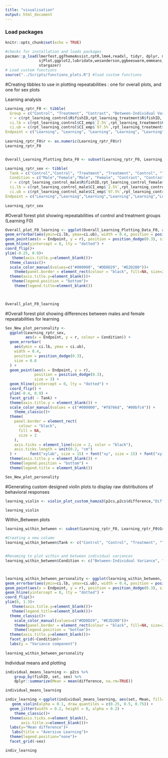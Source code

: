 ```yaml
---
title: "visualisation"
output: html_document
---
```


### Load packages
```r
knitr::opts_chunk$set(echo = TRUE)

#checks for installation and loads packages
pacman::p_load(lmerTest,ggThemeAssist,rptR,lme4,readxl, tidyr, dplyr, magrittr, lubridate, stringr, purrr,
               sjPlot,ggplot2,lubridate,wesanderson,ggbeeswarm,emmeans,patchwork,viridis,nlme,Rmisc,ggpubr,
               stargazer)
# Load custom functions
source("../Scripts/functions_plots.R") #load custom functions
```

#Creating tibbles to use in plotting repeatabilities : one for overall plots, and one for sex plots

Learning analysis
```r
Learning_rptr_F0 <- tibble(
  Group = c("Control", "Treatment", "Contrast", "Between-Individual Variance (Control Group)", "Within-Individual Variance (Control Group)","Between-Individual Variance (Treatment Group)", "Within-Individual Variance (Treatment Group)"),
  r = c(rpt_learning_control$R$fishID,rpt_learning_treatment$R$fishID, m_learning, within_between_learning_control$R[1], within_between_learning_control$R[2],within_between_learning_treatment$R[1], within_between_learning_treatment$R[2]),
  ci.lb = c(rpt_learning_control$CI_emp$`2.5%`,rpt_learning_treatment$CI_emp$`2.5%`,-0.04, within_between_learning_control$CI_emp[1,1], within_between_learning_control$CI_emp[2,1],within_between_learning_treatment$CI_emp[1,1], within_between_learning_treatment$CI_emp[2,1]),
  ci.ub = c(rpt_learning_control$CI_emp$`97.5%`,rpt_learning_treatment$CI_emp$`97.5%`, 0.49, within_between_learning_control$CI_emp[1,2], within_between_learning_control$CI_emp[2,2],within_between_learning_treatment$CI_emp[1,2], within_between_learning_treatment$CI_emp[2,2]),
Endpoint = c("Learning", "Learning", "Learning", "Learning", "Learning","Learning","Learning"))
  
Learning_rptr_F0$r <- as.numeric(Learning_rptr_F0$r)
Learning_rptr_F0


Overall_Learning_Plotting_Data_F0 <- subset(Learning_rptr_F0, Learning_rptr_F0$Group %in% c("Treatment","Control","Contrast")) #Will be used for plotting just the overall repeatabilites 

Learning_rptr_sex <- tibble(
  Tank = c("Control","Control", "Treatment", "Treatment", "Control", "Treatment"),
  Condition = c("Male","Female","Male", "Female", "Contrast", "Contrast"),
  r = c(rpt_learning_control_male$R$fishID,rpt_learning_control_female$R$fishID,rpt_learning_treatment_male$R$fishID,rpt_learning_treatment_female$R$fishID,m_learning_control, m_learning_treatment ),
  ci.lb = c(rpt_learning_control_male$CI_emp$`2.5%`,rpt_learning_control_female$CI_emp$`2.5%`,rpt_learning_treatment_male$CI_emp$`2.5%`,rpt_learning_treatment_female$CI_emp$`2.5%`, -0.16, -0.17),
  ci.ub = c(rpt_learning_control_male$CI_emp$`97.5%`,rpt_learning_control_female$CI_emp$`97.5%`,rpt_learning_treatment_male$CI_emp$`97.5%`,rpt_learning_treatment_female$CI_emp$`97.5%`, 0.45, 0.48),
Endpoint = c("Learning","Learning","Learning","Learning","Learning","Learning"))
  
Learning_rptr_sex

```

#Overall forest plot showing repeatabilities of control and treatment groups (Learning F0)
```r

Overall_plot_F0_learning <- ggplot(Overall_Learning_Plotting_Data_F0, aes(x=Endpoint, y=r, colour=Group)) +
geom_errorbar(aes(ymin=ci.lb, ymax=ci.ub), width = 0.4, position = position_dodge(0.3), size=0.8) +
geom_point(aes(x = Endpoint, y = r), position = position_dodge(0.3), size=3)+
geom_hline(yintercept = 0, lty = "dotted") +
coord_flip()+
ylim(-0.25, 0.9)+
   theme(axis.title.y=element_blank())+
  theme_classic()+
  scale_color_manual(values=c("#000000", "#DD8D29", "#E2D200"))+
    theme(panel.border = element_rect(colour = "black", fill=NA, size=2),axis.ticks = element_line(size=2,color="black"),axis.ticks.length=unit(0.2,"cm"))+      font("xylab",size=15)+font("xy",size=15)+font("xy.text", size = 15) +
  theme(axis.title.y=element_blank())+
   theme(legend.position = "bottom")+
    theme(legend.title=element_blank())
 


Overall_plot_F0_learning
```

#Overall forest plot showing differences between males and female repeatabilities for learning
```r
Sex_New_plot_personality <-
  ggplot(Learning_rptr_sex,
         aes(x = Endpoint, y = r, colour = Condition)) +
  geom_errorbar(
    aes(ymin = ci.lb, ymax = ci.ub),
    width = 0.4,
    position = position_dodge(0.3),
    size = 0.8
  ) +
  geom_point(aes(x = Endpoint, y = r),
             position = position_dodge(0.3),
             size = 3) +
  geom_hline(yintercept = 0, lty = "dotted") +
  coord_flip() +
  ylim(-0.4, 0.9) +
  facet_grid( ~ Tank) +
  theme(axis.title.y = element_blank()) +
  scale_color_manual(values = c("#000000", "#f8766d", "#00bfc4")) +
    theme_classic()+
  theme(
    panel.border = element_rect(
      colour = "black",
      fill = NA,
      size = 2
    ),
    axis.ticks = element_line(size = 2, color = "black"),
    axis.ticks.length = unit(0.2, "cm")
  ) +      font("xylab", size = 15) + font("xy", size = 15) + font("xy.text", size = 15) +
  theme(axis.title.y = element_blank()) +
  theme(legend.position = "bottom") +
  theme(legend.title = element_blank())

Sex_New_plot_personality

```

#Generating custom designed violin plots to display raw distributions of behavioral responses
```r


learning_violin <- violin_plot_custom_hamza3(p2cs,p2cs$difference,"Difference between baseline and probe period for CS+", "Seconds") 

learning_violin
```

Within_Between plots
```r
learning_within_between <- subset(Learning_rptr_F0, Learning_rptr_F0$Group %in% c("Within-Individual Variance (Control Group)","Within-Individual Variance (Treatment Group)", "Between-Individual Variance (Control Group)", "Between-Individual Variance (Treatment Group)")) #Will be used for plotting within-and between individual variance

#Creating a new column
learning_within_between$Tank <- c("Control", "Control", "Treatment", "Treatment")


#Renaming to plot within and between individual variances
learning_within_between$Condition <- c("Between-Individual Variance", "Within-Individual Variance", "Between-Individual Variance","Within-Individual Variance")



learning_within_between_personality <- ggplot(learning_within_between, aes(x=Endpoint, y=r, colour=Tank)) +
geom_errorbar(aes(ymin=ci.lb, ymax=ci.ub), width = 0.4, position = position_dodge(0.3), size=0.8) +
geom_point(aes(x = Endpoint, y = r), position = position_dodge(0.3), size=3)+
geom_hline(yintercept = 0, lty = "dotted") +
coord_flip()+
ylim(0, 1.3)+
   theme(axis.title.y=element_blank())+
   theme(legend.title=element_blank())+
  theme_classic()+
    scale_color_manual(values=c("#DD8D29", "#E2D200"))+
    theme(panel.border = element_rect(colour = "black", fill=NA, size=2),axis.ticks = element_line(size=2,color="black"),axis.ticks.length=unit(0.2,"cm"))+      font("xylab",size=15)+font("xy",size=15)+font("xy.text", size = 15) +
    theme(legend.position = "bottom")+
  theme(axis.title.y=element_blank())+
  facet_grid(~Condition)+
  labs(y = "Variance component")
 
learning_within_between_personality
```
Individual means and plotting
```r
individual_means_learning <- p2cs %>%
    group_by(fishID, set, sex) %>%
    dplyr::summarize(Mean = mean(difference, na.rm=TRUE))

individual_means_learning

indiv_learning <-ggplot(individual_means_learning, aes(set, Mean, fill=set)) + 
   geom_violin(alpha = 0.1, draw_quantiles = c(0.25, 0.5, 0.75)) + 
  geom_jitter(width = 0.2, height = 0, alpha = 0.2) +
    theme_classic()+
  theme(axis.ticks.x=element_blank(),
       axis.title.x=element_blank())+
  labs(y="Mean difference")+
   labs(title = "Aversive Learning")+
  theme(legend.position="none")+
  facet_grid(~sex)

indiv_learning
```




